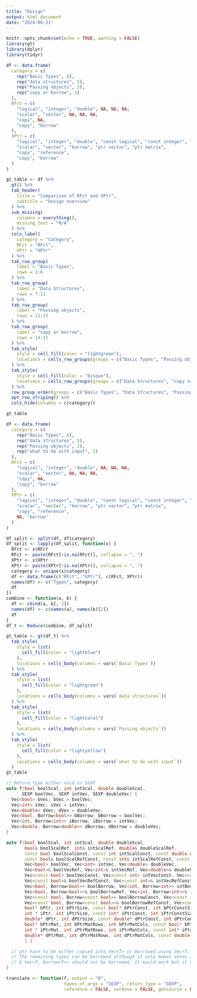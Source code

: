 ```yaml
---
title: "Design"
output: html_document
date: "2024-06-21"
---
```


```r
knitr::opts_chunk$set(echo = TRUE, warning = FALSE)
library(gt)
library(dplyr)
library(tidyr)
```


```r
df <- data.frame(
  category = c(
    rep("Basic Types", 6),
    rep("data structures", 5),
    rep("Passing objects", 2),
    rep("copy or borrow", 2)
  ),
  RFct = c(
    "logical", "integer", "double", NA, NA, NA,
    "scalar", "vector", NA, NA, NA,
    "copy", NA,
    "copy", "borrow"
  ),
  XPtr = c(
    "logical", "integer", "double", "const logical", "const integer", "const double",
    "scalar", "vector", "borrow", "ptr vector", "ptr matrix",
    "copy", "reference",
    "copy", "borrow"
  )
)

gt_table <- df %>%
  gt() %>%
  tab_header(
    title = "Comparison of RFct and XPtr",
    subtitle = "Design overview"
  ) %>%
  sub_missing(
    columns = everything(),
    missing_text = "N/A"
  ) %>%
  cols_label(
    category = "Category",
    RFct = "RFct",
    XPtr = "XPtr"
  ) %>%
  tab_row_group(
    label = "Basic Types",
    rows = 1:6
  ) %>%
  tab_row_group(
    label = "Data Structures",
    rows = 7:11
  ) %>%
  tab_row_group(
    label = "Passing objects",
    rows = 12:13
  ) %>%
  tab_row_group(
    label = "copy or borrow",
    rows = 14:15
  ) %>%
  tab_style(
    style = cell_fill(color = "lightgreen"),
    locations = cells_row_groups(groups = c("Basic Types", "Passing objects"))
  ) %>%
  tab_style(
    style = cell_fill(color = "bisque"),
    locations = cells_row_groups(groups = c("Data Structures", "copy or borrow"))
  ) %>%
  row_group_order(groups = c("Basic Types", "Data Structures", "Passing objects")) %>%
  opt_row_striping() %>%
  cols_hide(columns = c(category))

gt_table
```



```r
df <- data.frame(
  category = c(
    rep("Basic Types", 6),
    rep("data structures", 5),
    rep("Passing objects", 2),
    rep("what to do with input", 2)
  ),
  RFct = c(
    "logical", "integer", "double", NA, NA, NA,
    "scalar", "vector", NA, NA, NA,
    "copy", NA,
    "copy", "borrow"
  ),
  XPtr = c(
    "logical", "integer", "double", "const logical", "const integer", "const double",
    "scalar", "vector", "borrow", "ptr vector", "ptr matrix",
    "copy", "reference",
    NA, "borrow"
  )
)

df_split <- split(df, df$category)
df_split <- lapply(df_split, function(x) {
  RFct <- x$RFct
  RFct <- paste(RFct[!is.na(RFct)], collapse = ", ")
  XPtr <- x$XPtr
  XPtr <- paste(XPtr[!is.na(XPtr)], collapse = ", ")
  category <- unique(x$category)
  df <- data.frame(c("RFct", "XPtr"), c(RFct, XPtr))
  names(df) <- c("Types", category)
  df
})
combine <- function(a, b) {
  df <- cbind(a, b[, 2])
  names(df) <- c(names(a), names(b)[2])
  df
}
df_t <- Reduce(combine, df_split)

gt_table <- gt(df_t) %>%
  tab_style(
    style = list(
      cell_fill(color = "lightblue")
    ),
    locations = cells_body(columns = vars(`Basic Types`))
  ) %>%
  tab_style(
    style = list(
      cell_fill(color = "lightgreen")
    ),
    locations = cells_body(columns = vars(`data structures`))
  ) %>%
  tab_style(
    style = list(
      cell_fill(color = "lightcoral")
    ),
    locations = cells_body(columns = vars(`Passing objects`))
  ) %>%
  tab_style(
    style = list(
      cell_fill(color = "lightyellow")
    ),
    locations = cells_body(columns = vars(`what to do with input`))
  )
gt_table
```


```cpp

// Return type either void or SEXP
auto f(bool boolScal, int intScal, double doubleScal,
      SEXP boolVec, SEXP intVec, SEXP doubleVec) {
  Vec<bool> bVec; bVec = boolVec;
  Vec<int> iVec; iVec = intVec;
  Vec<double> dVec; dVec = doubleVec;
  Vec<bool, Borrow<bool>> bBorrow; bBorrow = boolVec;
  Vec<int, Borrow<int>> iBorrow; iBorrow = intVec;
  Vec<double, Borrow<double>> dBorrow; dBorrow = doubleVec;
}
```

```cpp

auto f(bool boolScal, int intScal, double doubleScal,
       bool& boolScalRef, int& intScalRef, double& doubleScalRef,
       const bool boolScalConst, const int intScalConst, const double doubleScalConst,
       const bool& boolScalRefConst, const int& intScalRefConst, const double& doubleScalRefConst,
       Vec<bool> boolVec, Vec<int> intVec, Vec<double> doubleVec,
       Vec<bool>& boolVecRef, Vec<int>& intVecRef, Vec<double>& doubleVecRef,
       Vec<const bool> boolVecConst, Vec<const int> intVecConst, Vec<const double> doubleVecConst,
       Vec<const bool>& boolVecRefConst, Vec<const int>& intVecRefConst, Vec<const double>& doubleVecRefConst,
       Vec<bool, Borrow<bool>> boolBorrow, Vec<int, Borrow<int>> intBorrow, Vec<double, Borrow<double>> doubleBorrow,
       Vec<bool, Borrow<bool>>& boolBorrowRef, Vec<int, Borrow<int>>& intBorrowRef, Vec<double, Borrow<double>>& doubleBorrowRef,
       Vec<const bool, Borrow<const bool>> boolBorrowConst, Vec<const int, Borrow<const int>> intBorrowConst, Vec<const double, Borrow<const double>> doubleBorrowConst,
       Vec<const bool, Borrow<const bool>>& boolBorrowRefConst, Vec<const int, Borrow<const int>>& intBorrowRefConst, Vec<const double, Borrow<const double>>& doubleBorrowRefConst,
       bool* bPtr, int bPtrSize, const bool* bPtrConst, int bPtrConstSize,
       int * iPtr, int iPtrSize, const int* iPtrConst, int iPtrConstSize,
       double* dPtr, int dPtrSize, const double* dPtrConst, int dPtrConstSize,
       bool* bPtrMat, int bPtrMatRows, int bPtrMatCols, const bool* bPtrMatConst, int bPtrMatConstRows, int bPtrMatConstCols, 
       int * iPtrMat, int iPtrMatRows, int iPtrMatCols, const int* iPtrMatConst, int iPtrMatConstRows, int iPtrMatConstCols, 
       double* dPtrMat, int dPtrMatRows, int dPtrMatCols, const double* dPtrMatConst, int dPtrMatConstRows, int dPtrMatConstCols 
       ) {

  // ptr have to be either copied into Vec<T> or Borrowed using Vec<T, Borrow<T>>
  // The remaining types can be borrowed although it only makes sense if the parameters are passed by reference
  // A Vec<T, Borrow<T>> should not be borrowed. It would work but it does not make sense
}


```



```r

translate <- function(f, output = "R",
                      types_of_args = "SEXP", return_type = "SEXP",
                      reference = FALSE, verbose = FALSE, getsource = FALSE)

```





